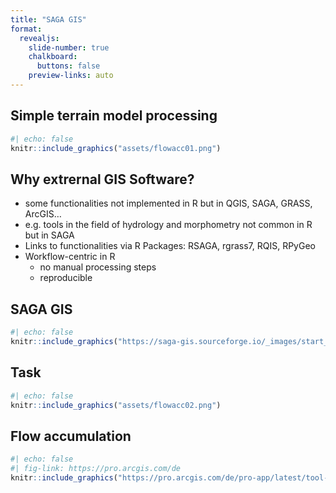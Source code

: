 ```yaml
---
title: "SAGA GIS"
format:
  revealjs: 
    slide-number: true
    chalkboard: 
      buttons: false
    preview-links: auto
---
```


## Simple terrain model processing

```r
#| echo: false
knitr::include_graphics("assets/flowacc01.png")
```






## Why extrernal GIS Software?

* some functionalities not implemented in R but in QGIS, SAGA, GRASS, ArcGIS...
* e.g. tools in the field of hydrology and morphometry not common in R but in SAGA
* Links to functionalities via R Packages: RSAGA, rgrass7, RQIS, RPyGeo
* Workflow-centric in R
  * no manual processing steps
  * reproducible
  
  
## SAGA GIS

```r
#| echo: false
knitr::include_graphics("https://saga-gis.sourceforge.io/_images/start_02.jpg")
```




## Task

```r
#| echo: false
knitr::include_graphics("assets/flowacc02.png")
```


## Flow accumulation


```r
#| echo: false
#| fig-link: https://pro.arcgis.com/de
knitr::include_graphics("https://pro.arcgis.com/de/pro-app/latest/tool-reference/spatial-analyst/GUID-9C3A8153-1359-4F0B-8D9A-BC256957AD28-web.png")
```
